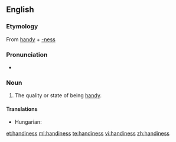 ==English==

===Etymology===
From [[handy]] + [[-ness]]

===Pronunciation===
* {{audio|en-us-handiness.ogg|Audio (US)}}

===Noun===
{{en-noun|-}}

# The quality or state of being [[handy]].

====Translations====
{{trans-top|the quality or state of being handy}}
* Hungarian: {{t+|hu|ügyesség}}
{{trans-mid}}
{{trans-bottom}}

[[et:handiness]]
[[ml:handiness]]
[[te:handiness]]
[[vi:handiness]]
[[zh:handiness]]